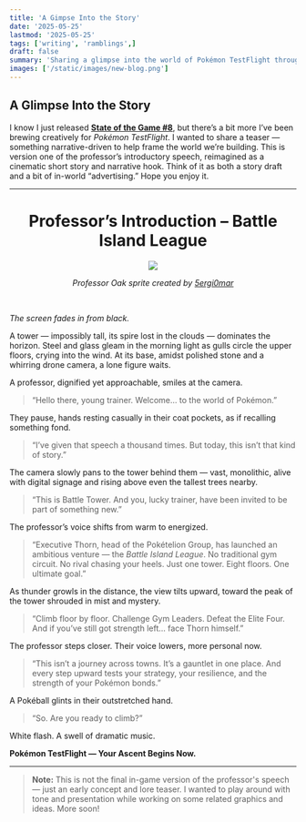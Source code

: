 ```yaml
---
title: 'A Gimpse Into the Story'
date: '2025-05-25'
lastmod: '2025-05-25'
tags: ['writing', 'ramblings',]
draft: false
summary: 'Sharing a glimpse into the world of Pokémon TestFlight through lore and narrative-driven storytelling.'
images: ['/static/images/new-blog.png']
---
```


## A Glimpse Into the Story

I know I just released **[State of the Game #8](https://github.com/EmeraldVoid/Pokemon-TestFlight/discussions/36)**, but there’s a bit more I’ve been brewing creatively for *Pokémon TestFlight*. I wanted to share a teaser — something narrative-driven to help frame the world we’re building. This is version one of the professor’s introductory speech, reimagined as a cinematic short story and narrative hook. Think of it as both a story draft and a bit of in-world “advertising.” Hope you enjoy it.

---

<h1 align="center">Professor’s Introduction – Battle Island League</h1>

<p align="center"><img src="https://github.com/user-attachments/assets/6b7baf3c-412c-4a54-a80a-d27dc6dbed5a" /></p>
<p align="center"><i>Professor Oak sprite created by <a href="https://www.deviantart.com/5ergi0mar/art/Intro-Oak-PHO-850218345">5ergi0mar</a></i></p>

<br>

_The screen fades in from black._

A tower — impossibly tall, its spire lost in the clouds — dominates the horizon. Steel and glass gleam in the morning light as gulls circle the upper floors, crying into the wind. At its base, amidst polished stone and a whirring drone camera, a lone figure waits.

A professor, dignified yet approachable, smiles at the camera.

> “Hello there, young trainer. Welcome… to the world of Pokémon.”

They pause, hands resting casually in their coat pockets, as if recalling something fond.

> “I’ve given that speech a thousand times. But today, this isn’t that kind of story.”

The camera slowly pans to the tower behind them — vast, monolithic, alive with digital signage and rising above even the tallest trees nearby.

> “This is Battle Tower. And you, lucky trainer, have been invited to be part of something new.”

The professor’s voice shifts from warm to energized.

> “Executive Thorn, head of the Pokételion Group, has launched an ambitious venture — the *Battle Island League*. No traditional gym circuit. No rival chasing your heels. Just one tower. Eight floors. One ultimate goal.”

As thunder growls in the distance, the view tilts upward, toward the peak of the tower shrouded in mist and mystery.

> “Climb floor by floor. Challenge Gym Leaders. Defeat the Elite Four. And if you’ve still got strength left... face Thorn himself.”

The professor steps closer. Their voice lowers, more personal now.

> “This isn’t a journey across towns. It’s a gauntlet in one place. And every step upward tests your strategy, your resilience, and the strength of your Pokémon bonds.”

A Pokéball glints in their outstretched hand.

> “So. Are you ready to climb?”

White flash. A swell of dramatic music.

**Pokémon TestFlight — Your Ascent Begins Now.**

---

> **Note:** This is not the final in-game version of the professor's speech — just an early concept and lore teaser. I wanted to play around with tone and presentation while working on some related graphics and ideas. More soon!